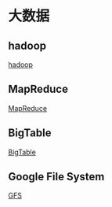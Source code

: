 = 大数据 =

== hadoop ==
[[hadoop|hadoop]]

== MapReduce ==
[[mapreduce|MapReduce]]

== BigTable ==
[[bigtable|BigTable]]

== Google File System ==
[[gfs|GFS]]
